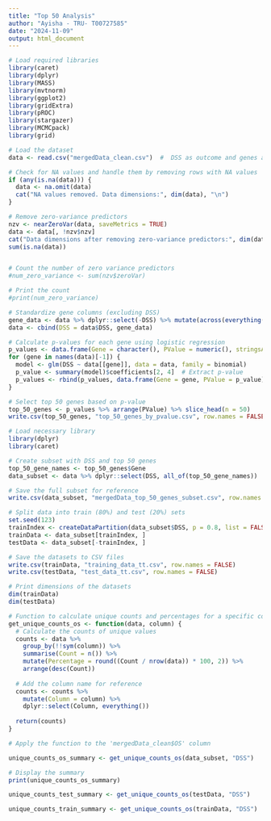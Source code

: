 ---
title: "Top 50 Analysis"
author: "Ayisha - TRU- T00727585"
date: "2024-11-09"
output: html_document
---


```{r}
# Load required libraries
library(caret)
library(dplyr)
library(MASS)
library(mvtnorm)
library(ggplot2)
library(gridExtra)
library(pROC)
library(stargazer)
library(MCMCpack)
library(grid)

```

```{r}
# Load the dataset 
data <- read.csv("mergedData_clean.csv")  #  DSS as outcome and genes as predictors

# Check for NA values and handle them by removing rows with NA values
if (any(is.na(data))) {
  data <- na.omit(data)
  cat("NA values removed. Data dimensions:", dim(data), "\n")
}

# Remove zero-variance predictors
nzv <- nearZeroVar(data, saveMetrics = TRUE)
data <- data[, !nzv$nzv]
cat("Data dimensions after removing zero-variance predictors:", dim(data), "\n")
sum(is.na(data))


# Count the number of zero variance predictors
#num_zero_variance <- sum(nzv$zeroVar)

# Print the count
#print(num_zero_variance)

```

```{r}
# Standardize gene columns (excluding DSS)
gene_data <- data %>% dplyr::select(-DSS) %>% mutate(across(everything(), scale))
data <- cbind(DSS = data$DSS, gene_data)

```

```{r}
# Calculate p-values for each gene using logistic regression
p_values <- data.frame(Gene = character(), PValue = numeric(), stringsAsFactors = FALSE)
for (gene in names(data)[-1]) {
  model <- glm(DSS ~ data[[gene]], data = data, family = binomial)
  p_value <- summary(model)$coefficients[2, 4]  # Extract p-value
  p_values <- rbind(p_values, data.frame(Gene = gene, PValue = p_value))
}

# Select top 50 genes based on p-value
top_50_genes <- p_values %>% arrange(PValue) %>% slice_head(n = 50)
write.csv(top_50_genes, "top_50_genes_by_pvalue.csv", row.names = FALSE)

```





```{r}


# Load necessary library
library(dplyr)
library(caret)

# Create subset with DSS and top 50 genes
top_50_gene_names <- top_50_genes$Gene
data_subset <- data %>% dplyr::select(DSS, all_of(top_50_gene_names))

# Save the full subset for reference
write.csv(data_subset, "mergedData_top_50_genes_subset.csv", row.names = FALSE)

# Split data into train (80%) and test (20%) sets
set.seed(123)
trainIndex <- createDataPartition(data_subset$DSS, p = 0.8, list = FALSE)
trainData <- data_subset[trainIndex, ]
testData <- data_subset[-trainIndex, ]

# Save the datasets to CSV files
write.csv(trainData, "training_data_tt.csv", row.names = FALSE)
write.csv(testData, "test_data_tt.csv", row.names = FALSE)

# Print dimensions of the datasets
dim(trainData)
dim(testData)


```



```{r}
# Function to calculate unique counts and percentages for a specific column
get_unique_counts_os <- function(data, column) {
  # Calculate the counts of unique values
  counts <- data %>%
    group_by(!!sym(column)) %>%
    summarise(Count = n()) %>%
    mutate(Percentage = round((Count / nrow(data)) * 100, 2)) %>%
    arrange(desc(Count))
  
  # Add the column name for reference
  counts <- counts %>%
    mutate(Column = column) %>%
    dplyr::select(Column, everything())
  
  return(counts)
}

# Apply the function to the 'mergedData_clean$OS' column

unique_counts_os_summary <- get_unique_counts_os(data_subset, "DSS")

# Display the summary
print(unique_counts_os_summary)
```
```{r}
unique_counts_test_summary <- get_unique_counts_os(testData, "DSS")
```





```{r}
unique_counts_train_summary <- get_unique_counts_os(trainData, "DSS")
```


